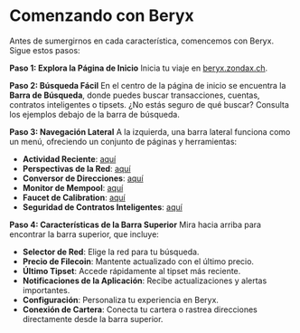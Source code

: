 # Comenzando con Beryx

Antes de sumergirnos en cada característica, comencemos con Beryx. Sigue estos pasos:

**Paso 1: Explora la Página de Inicio**
Inicia tu viaje en [beryx.zondax.ch](https://beryx.zondax.ch).

**Paso 2: Búsqueda Fácil**
En el centro de la página de inicio se encuentra la **Barra de Búsqueda**, donde puedes buscar transacciones, cuentas, contratos inteligentes o tipsets. ¿No estás seguro de qué buscar? Consulta los ejemplos debajo de la barra de búsqueda.

**Paso 3: Navegación Lateral**
A la izquierda, una barra lateral funciona como un menú, ofreciendo un conjunto de páginas y herramientas:
- **Actividad Reciente**: [aquí](https://beryx.zondax.ch/recent_activity)
- **Perspectivas de la Red**: [aquí](https://beryx.zondax.ch/dashboard)
- **Conversor de Direcciones**: [aquí](https://beryx.zondax.ch/address_converter)
- **Monitor de Mempool**: [aquí](https://beryx.zondax.ch/mempool)
- **Faucet de Calibration**: [aquí](https://beryx.zondax.ch/faucet)
- **Seguridad de Contratos Inteligentes**: [aquí](https://beryx.zondax.ch/contract_verifier)

**Paso 4: Características de la Barra Superior**
Mira hacia arriba para encontrar la barra superior, que incluye:
- **Selector de Red**: Elige la red para tu búsqueda.
- **Precio de Filecoin**: Mantente actualizado con el último precio.
- **Último Tipset**: Accede rápidamente al tipset más reciente.
- **Notificaciones de la Aplicación**: Recibe actualizaciones y alertas importantes.
- **Configuración**: Personaliza tu experiencia en Beryx.
- **Conexión de Cartera**: Conecta tu cartera o rastrea direcciones directamente desde la barra superior.

